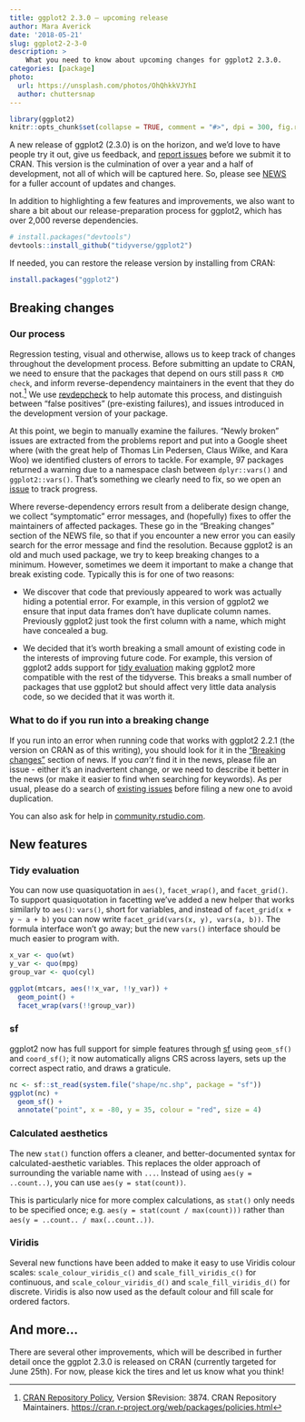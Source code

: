 ```yaml
---
title: ggplot2 2.3.0 — upcoming release
author: Mara Averick
date: '2018-05-21'
slug: ggplot2-2-3-0
description: >
    What you need to know about upcoming changes for ggplot2 2.3.0.
categories: [package]
photo:
  url: https://unsplash.com/photos/OhQhkkVJYhI
  author: chuttersnap
---
```

```r
library(ggplot2)
knitr::opts_chunk$set(collapse = TRUE, comment = "#>", dpi = 300, fig.retina = 2)
```

A new release of ggplot2 (2.3.0) is on the horizon, and we'd love to have people 
try it out, give us feedback, and [report issues](https://github.com/tidyverse/ggplot2/issues) 
before we submit it to CRAN. This version is the culmination of over a year and 
a half of development, not all of which will be captured here. So, please see [NEWS](https://github.com/tidyverse/ggplot2/blob/master/NEWS.md) for a fuller 
account of updates and changes.

In addition to highlighting a few features and improvements, we also want to 
share a bit about our release-preparation process for ggplot2, which has over 
2,000 reverse dependencies.

```r
# install.packages("devtools")
devtools::install_github("tidyverse/ggplot2")
```

If needed, you can restore the release version by installing from CRAN:

```r
install.packages("ggplot2")
```

## Breaking changes

### Our process

Regression testing, visual and otherwise, allows us to keep track of changes
throughout the development process. Before submitting an update to CRAN,
we need to ensure that the packages that depend on ours still pass `R CMD
check`, and inform reverse-dependency maintainers in the event that they do not.[^1] 
We use [revdepcheck](https://github.com/r-lib/revdepcheck) to help automate this 
process, and distinguish between "false positives" (pre-existing failures), and 
issues introduced in the development version of your package. 

At this point, we begin to manually examine the failures. "Newly broken" issues
are extracted from the problems report and put into a Google sheet where (with
the great help of Thomas Lin Pedersen, Claus Wilke, and Kara Woo) we identified
clusters of errors to tackle. For example, 97 packages returned a warning due
to a namespace clash between `dplyr::vars()` and `ggplot2::vars()`. That’s
something we clearly need to fix, so we open an [issue](https://github.com/
tidyverse/ggplot2/issues/2585) to track progress.

Where reverse-dependency errors result from a deliberate design change, we 
collect "symptomatic" error messages, and (hopefully) fixes to offer the 
maintainers of affected packages. These go in the "Breaking changes" section of 
the NEWS file, so that if you encounter a new error you can easily search for 
the error message and find the resolution. Because ggplot2 is an old and much 
used package, we try to keep breaking changes to a minimum. However, sometimes 
we deem it important to make a change that break existing code. Typically this 
is for one of two reasons:

 * We discover that code that previously appeared to work was actually hiding a 
 potential error. For example, in this version of ggplot2 we ensure that input 
 data frames don’t have duplicate column names. Previously ggplot2 just took the 
 first column with a name, which might have concealed a bug.  

 * We decided that it’s worth breaking a small amount of existing code in the 
 interests of improving future code. For example, this version of ggplot2 adds 
 support for [tidy evaluation](https://github.com/tidyverse/ggplot2/blob/master/NEWS.md#tidy-evaluation) 
 making ggplot2 more compatible with the rest of the tidyverse. This breaks a 
 small number of packages that use ggplot2 but should affect very little data 
 analysis code, so we decided that it was worth it.  

### What to do if you run into a breaking change

If you run into an error when running code that works with ggplot2 
2.2.1 (the version on CRAN as of this writing), you should look for it in the
["Breaking changes"](https://github.com/tidyverse/ggplot2/blob/master/NEWS.md#breaking-changes) 
section of news. If you _can't_ find it in the news, please file an issue - 
either it's an inadvertent change, or we need to describe it better in the news 
(or make it easier to find when searching for keywords). As per usual, please 
do a search of [existing issues](https://github.com/tidyverse/ggplot2/issues) 
before filing a new one to avoid duplication.

You can also ask for help in [community.rstudio.com](https://community.rstudio.com/).

## New features

### Tidy evaluation

You can now use quasiquotation in `aes()`, `facet_wrap()`, and `facet_grid()`. 
To support quasiquotation in facetting we've added a new helper that works 
similarly to `aes()`: `vars()`, short for variables, and instead of 
`facet_grid(x + y ~ a + b)` you can now write `facet_grid(vars(x, y), vars(a, b))`. 
The formula interface won't go away; but the new `vars()` interface should be 
much easier to program with.

```r
x_var <- quo(wt)
y_var <- quo(mpg)
group_var <- quo(cyl)

ggplot(mtcars, aes(!!x_var, !!y_var)) + 
  geom_point() + 
  facet_wrap(vars(!!group_var))
```

### sf

ggplot2 now has full support for simple features through 
[sf](https://r-spatial.github.io/sf/) using `geom_sf()` and `coord_sf()`; it now 
automatically aligns CRS across layers, sets up the correct aspect ratio, and 
draws a graticule.

```r
nc <- sf::st_read(system.file("shape/nc.shp", package = "sf"))
ggplot(nc) +
  geom_sf() +
  annotate("point", x = -80, y = 35, colour = "red", size = 4)
```

### Calculated aesthetics

The new `stat()` function offers a cleaner, and better-documented syntax for 
calculated-aesthetic variables. This replaces the older approach of surrounding 
the variable name with `...`. Instead of using `aes(y = ..count..)`, you can use 
`aes(y = stat(count))`. 

This is particularly nice for more complex calculations, as `stat()` only needs 
to be specified once; e.g. `aes(y = stat(count / max(count)))` rather than 
`aes(y = ..count.. / max(..count..))`.

### Viridis

Several new functions have been added to make it easy to use Viridis colour 
scales: `scale_colour_viridis_c()` and `scale_fill_viridis_c()` for continuous, 
and `scale_colour_viridis_d()` and `scale_fill_viridis_d()` for discrete. 
Viridis is also now used as the default colour and fill scale for ordered 
factors.

## And more...

There are several other improvements, which will be described in further detail 
once the ggplot 2.3.0 is released on CRAN (currently targeted for June 25th). 
For now, please kick the tires and let us know what you think!

[^1]: [CRAN Repository Policy](https://cran.r-project.org/web/packages/policies.html), Version $Revision: 3874. CRAN Repository Maintainers. <https://cran.r-project.org/web/packages/policies.html>
